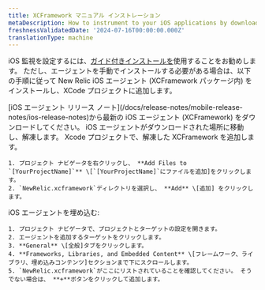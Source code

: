 ```yaml
---
title: XCFramework マニュアル インストレーション
metaDescription: How to instrument to your iOS applications by downloading the XCFramework.
freshnessValidatedDate: '2024-07-16T00:00:00.000Z'
translationType: machine
---
```


iOS 監視を設定するには、[ガイド付きインストールを](https://onenr.io/0qwLv87gkj5)使用することをお勧めします。 ただし、エージェントを手動でインストールする必要がある場合は、以下の手順に従って New Relic iOS エージェント (XCFramework パッケージ内) をインストールし、XCode プロジェクトに追加します。

<Steps>
  <Step>
    [iOS エージェント リリース ノート](/docs/release-notes/mobile-release-notes/ios-release-notes)から最新の iOS エージェント (XCFramework) をダウンロードしてください。
  </Step>

  <Step>
    iOS エージェントがダウンロードされた場所に移動し、解凍します。
  </Step>

  <Step>
    Xcode プロジェクトで、解凍した XCFramework を追加します。

    1. プロジェクト ナビゲータを右クリックし、 **Add Files to `[YourProjectName]`** \[`[YourProjectName]`にファイルを追加]をクリックします。
    2. `NewRelic.xcframework`ディレクトリを選択し、 **Add** \[追加] をクリックします。
  </Step>

  <Step>
    iOS エージェントを埋め込む:

    1. プロジェクト ナビゲータで、プロジェクトとターゲットの設定を開きます。
    2. エージェントを追加するターゲットをクリックします。
    3. **General** \[全般]タブをクリックします。
    4. **Frameworks, Libraries, and Embedded Content** \[フレームワーク、ライブラリ、埋め込みコンテンツ]セクションまで下にスクロールします。
    5. `NewRelic.xcframework`がここにリストされていることを確認してください。 そうでない場合は、 **+**ボタンをクリックして追加します。
  </Step>
</Steps>
